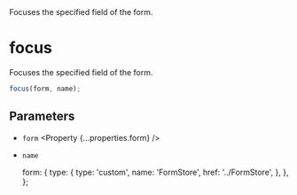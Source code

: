 
<Title>focus</Title>
<Description>Focuses the specified field of the form.</Description>

# focus

Focuses the specified field of the form.

```ts
focus(form, name);
```

## Parameters

- `form` <Property {...properties.form} />
- `name` <Property type="string" />

  form: {
    type: {
      type: 'custom',
      name: 'FormStore',
      href: '../FormStore',
    },
  },
};
